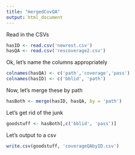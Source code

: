 ```yaml
---
title: "mergedCovQA"
output: html_document
---
```


Read in the CSVs
```r
hasID <- read.csv('newrest.csv')
hasQA <- read.csv('rescoverage2.csv')
```

Ok, let's name the columns appropriately
```r
colnames(hasQA) <- c('path','coverage','pass')
colnames(hasID) <- c('bblid', 'path')
```

Now, let's merge these by path
```r
hasBoth <- merge(hasID, hasQA, by = 'path')
```

Let's get rid of the junk
```r
goodstuff <- hasBoth[,c('bblid', 'pass')]
```

Let's output to a csv
```r
write.csv(goodstuff, 'coverageQAbyID.csv')
```




